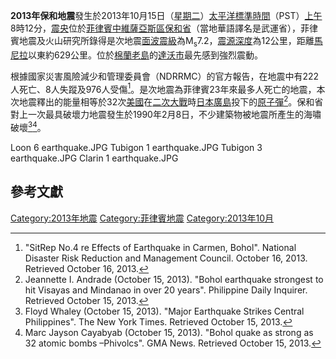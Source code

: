 {{noteTA
|1=zh-cn:米沙鄢; zh-tw:維薩亞斯;
|G1=地震
}}
{{Infobox earthquake
|title = 2013年保和地震
|date = {{Start date|2013|10|15}} 
|origintime = 0:12:31 [[UTC|UTC]]<br>8:12:31 [[菲律賓標準時間|PST]]
|image = Loon 2 earthquake.JPG
|map2 = 
{{Location map | Philippines
| label= 震央
| lat = 9.77
| long  = 124.02
| mark = Bullseye1.png
| marksize = 30
| position = right
| magnitude = [[面波震級|M<sub>s</sub>]]7.2
| width = 260
| float = center
| caption =
| alt = Epicentre
| relief=yes
}}
|map2_caption = 震央在菲律賓的位置
|aftershocks        = 1,213
|casualties         = 
{{plainlist|
* 222人死亡；8人失蹤；976人受傷<small>（國家災害風險減少和管理委員會（NDRRMC）資料；於11月2日早上6時（[[UTC+8|UTC+8]]））</small><ref name="NDRRMC">{{cite web | url=http://www.ndrrmc.gov.ph/attachments/article/1108/UPD%20re%20SitRep%2034%20re%20Effects%20of%207.2%20EQ,%20Bohol%20(02NOV2013).pdf | title=SitRep No. 34 re Effects of Magnitude 7.2 Sagbayan, Bohol Earthquake | publisher={{tsl|en|National Disaster Risk Reduction and Management Council|國家減少災害風險和管理理事會|國家減少災害風險和管理理事會}}（National Disaster Risk Reduction and Management Council） | date=2013年11月2日 | deadurl=yes | archiveurl=https://web.archive.org/web/20131103050553/http://www.ndrrmc.gov.ph/attachments/article/1108/UPD%20re%20SitRep%2034%20re%20Effects%20of%207.2%20EQ%2C%20Bohol%20%2802NOV2013%29.pdf | archivedate=2013年11月3日 | accessdate=2013年11月2日 }}{{en}}</ref>
}}
}}

'''2013年保和地震'''發生於2013年10月15日（[[星期二|星期二]]）[[太平洋標準時間|太平洋標準時間]]（PST）[[上午|上午]]8時12分，[[震央|震央]]位於[[菲律賓|菲律賓]][[中維薩亞斯區|中維薩亞斯區]][[保和省|保和省]]（當地華語譯名是武運省），菲律賓地震及火山研究所錄得是次地震[[面波震級|面波震級]]為M<sub>s</sub>7.2，[[震源深度|震源深度]]為12公里，距離[[馬尼拉|馬尼拉]]以東約629公里。位於[[棉蘭老島|棉蘭老島]]的[[達沃市|達沃市]]最先感到強烈震動。

根據國家災害風險減少和管理委員會（NDRRMC）的官方報告，在地震中有222人死亡、8人失蹤及976人受傷<ref>"SitRep No.4 re Effects of Earthquake in Carmen, Bohol". National Disaster Risk Reduction and Management Council. October 16, 2013. Retrieved October 16, 2013.</ref>。是次地震為菲律賓23年來最多人死亡的地震，本次地震釋出的能量相等於32次[[美國|美國]]在[[二次大戰|二次大戰]]時[[日本|日本]][[廣島|廣島]]投下的[[原子彈|原子彈]]<ref>Jeannette I. Andrade (October 15, 2013). "Bohol earthquake strongest to hit Visayas and Mindanao in over 20 years". Philippine Daily Inquirer. Retrieved October 15, 2013.</ref>。保和省對上一次最具破壞力地震發生於1990年2月8日，不少建築物被地震所產生的海嘯破壞<ref>Floyd Whaley (October 15, 2013). "Major Earthquake Strikes Central Philippines". The New York Times. Retrieved October 15, 2013.</ref><ref>Marc Jayson Cayabyab (October 15, 2013). "Bohol quake as strong as 32 atomic bombs –Phivolcs". GMA News. Retrieved October 15, 2013.</ref>。


<gallery>
Loon 6 earthquake.JPG
Tubigon 1 earthquake.JPG
Tubigon 3 earthquake.JPG
Clarin 1 earthquake.JPG
</gallery>

==參考文獻==
{{reflist}}
{{2013年地震}}
[[Category:2013年地震|Category:2013年地震]]
[[Category:菲律賓地震|Category:菲律賓地震]]
[[Category:2013年10月|Category:2013年10月]]
